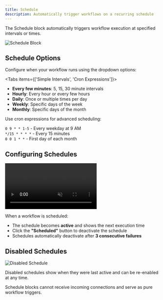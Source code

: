 ```yaml
---
title: Schedule
description: Automatically trigger workflows on a recurring schedule
---
```



The Schedule block automatically triggers workflow execution at specified intervals or times.

<div className="flex justify-center">
  <Image
    src="/static/schedule.png"
    alt="Schedule Block"
    width={500}
    height={400}
    className="my-6"
  />
</div>

## Schedule Options

Configure when your workflow runs using the dropdown options:

<Tabs items={['Simple Intervals', 'Cron Expressions']}>
  <Tab>
    <ul className="list-disc space-y-1 pl-6">
      <li><strong>Every few minutes</strong>: 5, 15, 30 minute intervals</li>
      <li><strong>Hourly</strong>: Every hour or every few hours</li>
      <li><strong>Daily</strong>: Once or multiple times per day</li>
      <li><strong>Weekly</strong>: Specific days of the week</li>
      <li><strong>Monthly</strong>: Specific days of the month</li>
    </ul>
  </Tab>
  <Tab>
    <p>Use cron expressions for advanced scheduling:</p>
    <div className="text-sm space-y-1">
      <div><code>0 9 * * 1-5</code> - Every weekday at 9 AM</div>
      <div><code>*/15 * * * *</code> - Every 15 minutes</div>
      <div><code>0 0 1 * *</code> - First day of each month</div>
    </div>
  </Tab>
</Tabs>

## Configuring Schedules

<div className="mx-auto w-full overflow-hidden rounded-lg">
  <video autoPlay loop muted playsInline className="w-full -mb-2 rounded-lg" src="/configure-schedule.mp4"></video>
</div>

When a workflow is scheduled:
- The schedule becomes **active** and shows the next execution time
- Click the **"Scheduled"** button to deactivate the schedule
- Schedules automatically deactivate after **3 consecutive failures**

## Disabled Schedules

<div className="flex justify-center">
  <Image
    src="/static/light/schedule-disabled-light.png"
    alt="Disabled Schedule"
    width={500}
    height={200}
    className="my-6"
  />
</div>

Disabled schedules show when they were last active and can be re-enabled at any time.

<Callout>
Schedule blocks cannot receive incoming connections and serve as pure workflow triggers.
</Callout>